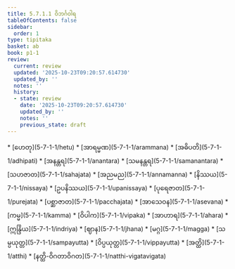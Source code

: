 ```yaml
---
title: 5.7.1.1 ဝိဘင်္ဂဝါရ
tableOfContents: false
sidebar:
  order: 1
type: tipitaka
basket: ab
book: p1-1
review:
  current: review
  updated: '2025-10-23T09:20:57.614730'
  updated_by: ''
  notes: ''
  history:
  - state: review
    date: '2025-10-23T09:20:57.614730'
    updated_by: ''
    notes: ''
    previous_state: draft
---
```



<ReviewStatus review={frontmatter.review} showDetails={true} />

<HypothesisAnnotation frontmatter={frontmatter} />

<DynamicBreadcrumb />



<TableOfContents book="p1-1" section="5.7.1.1">
* [ဟေတု](5-7-1-1/hetu)
* [အာရမ္မဏ](5-7-1-1/arammana)
* [အဓိပတိ](5-7-1-1/adhipati)
* [အနန္တရ](5-7-1-1/anantara)
* [သမနန္တရ](5-7-1-1/samanantara)
* [သဟဇာတ](5-7-1-1/sahajata)
* [အညမည](5-7-1-1/annamanna)
* [နိဿယ](5-7-1-1/nissaya)
* [ဥပနိဿယ](5-7-1-1/upanissaya)
* [ပုရေဇာတ](5-7-1-1/purejata)
* [ပစ္ဆာဇာတ](5-7-1-1/pacchajata)
* [အာသေဝန](5-7-1-1/asevana)
* [ကမ္မ](5-7-1-1/kamma)
* [ဝိပါက](5-7-1-1/vipaka)
* [အာဟာရ](5-7-1-1/ahara)
* [ဣန္ဒြိယ](5-7-1-1/indriya)
* [ဈာန](5-7-1-1/jhana)
* [မဂ္ဂ](5-7-1-1/magga)
* [သမ္ပယုတ္တ](5-7-1-1/sampayutta)
* [ဝိပ္ပယုတ္တ](5-7-1-1/vippayutta)
* [အတ္ထိ](5-7-1-1/atthi)
* [နတ္ထိ-ဝိဂတာဝိဂတ](5-7-1-1/natthi-vigatavigata)
</TableOfContents>